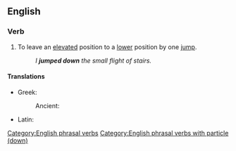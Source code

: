 ==English==

===Verb===
{{head|en|verb}}

# To leave an [[elevated]] position to a [[lower]] position by one [[jump]].
#: ''I '''jumped down''' the small flight of stairs.''
====Translations====
{{trans-top|to leave an elevated position to a lower position by one jump}}
* Greek:
*: Ancient: {{t|grc|καταπηδάω}}
* Latin: {{t|la|vexātor|m}}
{{trans-mid}}
{{trans-bottom}}

[[Category:English phrasal verbs]]
[[Category:English phrasal verbs with particle (down)]]